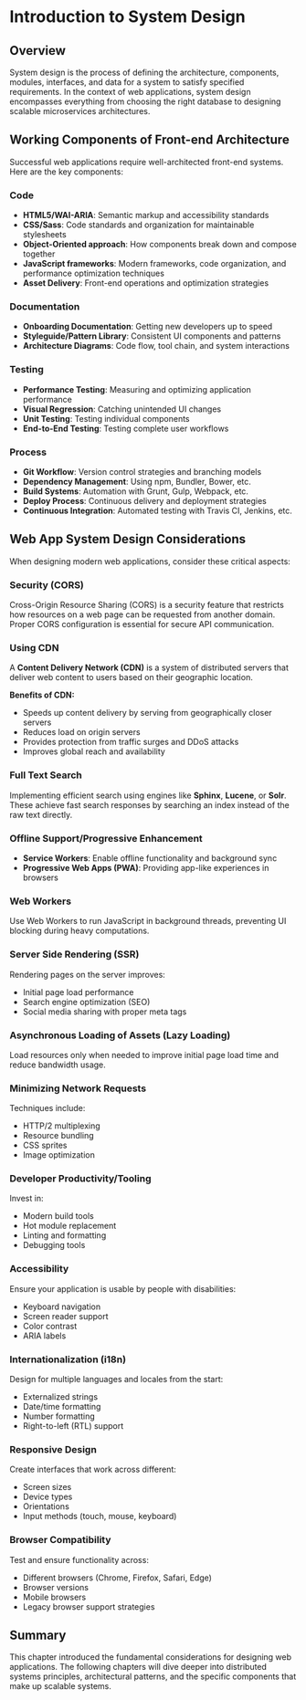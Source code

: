 # Introduction to System Design

## Overview

System design is the process of defining the architecture, components, modules, interfaces, and data for a system to satisfy specified requirements. In the context of web applications, system design encompasses everything from choosing the right database to designing scalable microservices architectures.

## Working Components of Front-end Architecture

Successful web applications require well-architected front-end systems. Here are the key components:

### Code

* **HTML5/WAI-ARIA**: Semantic markup and accessibility standards
* **CSS/Sass**: Code standards and organization for maintainable stylesheets
* **Object-Oriented approach**: How components break down and compose together
* **JavaScript frameworks**: Modern frameworks, code organization, and performance optimization techniques
* **Asset Delivery**: Front-end operations and optimization strategies

### Documentation

* **Onboarding Documentation**: Getting new developers up to speed
* **Styleguide/Pattern Library**: Consistent UI components and patterns
* **Architecture Diagrams**: Code flow, tool chain, and system interactions

### Testing

* **Performance Testing**: Measuring and optimizing application performance
* **Visual Regression**: Catching unintended UI changes
* **Unit Testing**: Testing individual components
* **End-to-End Testing**: Testing complete user workflows

### Process

* **Git Workflow**: Version control strategies and branching models
* **Dependency Management**: Using npm, Bundler, Bower, etc.
* **Build Systems**: Automation with Grunt, Gulp, Webpack, etc.
* **Deploy Process**: Continuous delivery and deployment strategies
* **Continuous Integration**: Automated testing with Travis CI, Jenkins, etc.

## Web App System Design Considerations

When designing modern web applications, consider these critical aspects:

### Security (CORS)

Cross-Origin Resource Sharing (CORS) is a security feature that restricts how resources on a web page can be requested from another domain. Proper CORS configuration is essential for secure API communication.

### Using CDN

A **Content Delivery Network (CDN)** is a system of distributed servers that deliver web content to users based on their geographic location.

**Benefits of CDN:**

* Speeds up content delivery by serving from geographically closer servers
* Reduces load on origin servers
* Provides protection from traffic surges and DDoS attacks
* Improves global reach and availability

### Full Text Search

Implementing efficient search using engines like **Sphinx**, **Lucene**, or **Solr**. These achieve fast search responses by searching an index instead of the raw text directly.

### Offline Support/Progressive Enhancement

* **Service Workers**: Enable offline functionality and background sync
* **Progressive Web Apps (PWA)**: Providing app-like experiences in browsers

### Web Workers

Use Web Workers to run JavaScript in background threads, preventing UI blocking during heavy computations.

### Server Side Rendering (SSR)

Rendering pages on the server improves:

* Initial page load performance
* Search engine optimization (SEO)
* Social media sharing with proper meta tags

### Asynchronous Loading of Assets (Lazy Loading)

Load resources only when needed to improve initial page load time and reduce bandwidth usage.

### Minimizing Network Requests

Techniques include:

* HTTP/2 multiplexing
* Resource bundling
* CSS sprites
* Image optimization

### Developer Productivity/Tooling

Invest in:

* Modern build tools
* Hot module replacement
* Linting and formatting
* Debugging tools

### Accessibility

Ensure your application is usable by people with disabilities:

* Keyboard navigation
* Screen reader support
* Color contrast
* ARIA labels

### Internationalization (i18n)

Design for multiple languages and locales from the start:

* Externalized strings
* Date/time formatting
* Number formatting
* Right-to-left (RTL) support

### Responsive Design

Create interfaces that work across different:

* Screen sizes
* Device types
* Orientations
* Input methods (touch, mouse, keyboard)

### Browser Compatibility

Test and ensure functionality across:

* Different browsers (Chrome, Firefox, Safari, Edge)
* Browser versions
* Mobile browsers
* Legacy browser support strategies

## Summary

This chapter introduced the fundamental considerations for designing web applications. The following chapters will dive deeper into distributed systems principles, architectural patterns, and the specific components that make up scalable systems.
